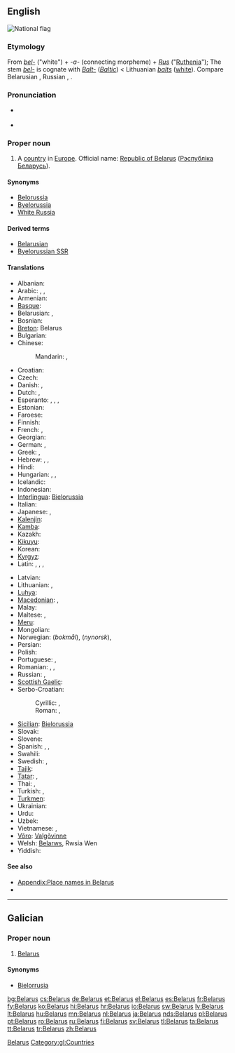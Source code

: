 {{also|Bélarus}}
==English==
[[Image:Flag of Belarus.svg|thumb|National flag]]
{{wikipedia}}

===Etymology===
From {{etyl|sla}} ''[[bel-]]'' ("white") + ''-a-'' (connecting morpheme) + ''[[Rus]]'' ("[[Ruthenia]]"); The stem ''[[bel-]]'' is cognate with ''[[Balt-]]'' (''[[Baltic]]'') < Lithuanian ''[[balts]]'' ([[white]]).  Compare Belarusian {{term|Беларусь|tr=Belarús’|lang=be}}, Russian {{term|Беларусь|tr=Belarús’|lang=ru}}, {{term|Белоруссия|tr=Belorússija|lang=ru}}.

===Pronunciation===
* {{a|UK|US}} {{IPA|/ˈbɛl.ə.ɹus/}}
* {{audio|en-us-Belarus.ogg|Audio (US)}}

===Proper noun===
{{en-proper noun}}

# A [[country]] in [[Europe]]. Official name: [[Republic of Belarus]] ([[Рэспублiка Беларусь]]).

====Synonyms====
* [[Belorussia]]
* [[Byelorussia]] {{qualifier|obsolete}}
* [[White Russia]] {{qualifier|obsolete}}

====Derived terms====
* [[Belarusian]]
* [[Byelorussian SSR]]

====Translations====
{{trans-top|country}}
* Albanian: {{t+|sq|Bjellorusia|f|xs=Albanian}}
* Arabic: {{t-|ar|بيلاروسيا|f|tr=bilaruusya}},  {{t|ar|روسيا البيضاء|f|tr=ruusya al-bayDaa'}},  {{t|ar|البيلاروس|m|tr=al-bilaruus}}
* Armenian: {{t-|hy|Բելառուս|tr=Belaṙus}}
* [[Basque]]: {{t+|eu|Bielorrusia|xs=Basque}}
* Belarusian: {{t+|be|Беларусь|f|tr=Belarús’|xs=Belarusian}}, {{t|be|Biełaruś|f|xs=Belarusian}} {{qualifier|[[Łacinka]]}}
* Bosnian: {{t-|bs|Bjelorusija|f}}
* [[Breton]]: Belarus
* Bulgarian: {{t+|bg|Беларус|f|tr=Belarús}}
* Chinese:
*: Mandarin: {{t-|cmn|白俄羅斯|sc=Hani}},  {{t-|cmn|白俄罗斯|tr=Báiéluōsī|sc=Hani}}
* Croatian: {{t+|hr|Bjelorusija}}
* Czech: {{t+|cs|Bělorusko|n}}
* Danish: {{t-|da|Hviderusland}},  {{t-|da|Belarus}}
* Dutch: {{t+|nl|Wit-Rusland}},  {{t|nl|Belaroes}}
* Esperanto: {{t-|eo|Bjelorusio|xs=Esperanto}}, {{t-|eo|Belorusujo|xs=Esperanto}}, {{t-|eo|Belorusio|xs=Esperanto}}, {{t-|eo|Bjelorusujo|xs=Esperanto}}
* Estonian: {{t+|et|Valgevene}}
* Faroese: {{t|fo|Hvítarussland|n}}
* Finnish: {{t+|fi|Valko-Venäjä}}
* French: {{t+|fr|Biélorussie|f}},  {{t+|fr|Bélarus|f}}
* Georgian: {{t-|ka|ბელარუსი|tr=belarusi|sc=Geor|xs=Georgian}}
* German: {{t+|de|Weißrussland|n}},  {{qualifier|official}} {{t+|de|Belarus|f}}
* Greek: {{t+|el|Λευκορωσία|f|tr=Lefkorosía}}, {{t-|el|Λευκορωσσία|f|tr=Lefkorossía}}
* Hebrew: {{t-|he|בלארוס|f|alt=בֵּלָארוּס|tr=belarús}}, {{t|he|בלרוס‎|f|alt=בֵּלָרוּס‎|tr=belarús}}, {{t|he|רוסיה הלבנה|f|tr=rúsya hal'vaná}}
* Hindi: {{t+|hi|बेलारूस|m|tr=bēlārūs|xs=Hindi}}
* Hungarian: {{t+|hu|Fehéroroszország}},  {{t|hu|Belarusz}}, {{qualifier|official}} {{t|hu|Belarusz Köztársaság}}
* Icelandic: {{t|is|Hvíta Rússland|n}}
* Indonesian: {{t-|id|Belarus|xs=Indonesian}}
* [[Interlingua]]: [[Bielorussia]]
* Italian: {{t+|it|Bielorussia|f}}
* Japanese: {{t+|ja|ベラルーシ|tr=Berarūshi}},  {{t|ja|ベロルシア|tr=Berorushia}}
* [[Kalenjin]]: {{tø|kln|Belarus}}
* [[Kamba]]: {{tø|kam|Belarusi}}
* Kazakh: {{t-|kk|Беларус|tr=Belarús|sc=Cyrl|xs=Kazakh}}
* [[Kikuyu]]: {{tø|ki|Belarus}}
* Korean: {{t+|ko|벨라루스|tr=Bellaruseu|sc=Hang}}
* [[Kyrgyz]]: {{t-|ky|Беларусь|tr=Belarús’|sc=Cyrl|xs=Kyrgyz}}
* Latin: {{t|la|Ruthenia Alba|f}}, {{t-|la|Belorussia|f}}, {{t|la|Russia Alba|f}}, {{t|la|Albarussia|f}}
{{trans-mid}}
* Latvian: {{t+|lv|Baltkrievija|f|xs=Latvian}}
* Lithuanian: {{t+|lt|Gudija|xs=Lithuanian}}, {{t+|lt|Baltarusija|xs=Lithuanian}}
* [[Luhya]]: {{tø|luy|Belarusi}}
* [[Macedonian]]: {{t+|mk|Белорусија|f|tr=Belorúsija}},  {{t-|mk|Беларусь|f|tr=Belarús’}}
* Malay: {{t-|ms|Belarus|xs=Malay}}
* Maltese: {{t-|mt|Belarus|xs=Maltese}}, {{t|mt|Belarussja|xs=Maltese}}
* [[Meru]]: {{tø|mer|Belarus}}
* Mongolian: {{t-|mn|Беларусь|tr=Belarús’|sc=Cyrl|xs=Mongolian}}
* Norwegian: {{t+|no|Hviterussland}} (''bokmål''), {{t+|no|Kviterussland}} (''nynorsk''), {{t-|no|Belarus}}
* Persian: {{t|fa|بلاروس|tr=Belârus|xs=Persian}}
* Polish: {{t+|pl|Białoruś|f}}
* Portuguese: {{t+|pt|Bielorrússia|f}}, {{t+|pt|Belarus}}
* Romanian: {{t+|ro|Belarus|f}}, {{t|ro|Rutenia Albă|f}}, {{t|ro|Bielorusia|f}}
* Russian: {{t+|ru|Беларусь|f|tr=Belarús’}},  {{t+|ru|Белоруссия|f|tr=Belorússija}}
* [[Scottish Gaelic]]: {{t-|gd|Bealaruis|f|xs=Scottish Gaelic}}
* Serbo-Croatian:
*: Cyrillic: {{t|sh|Белорусија|f|sc=Cyrl|xs=Serbo-Croatian}}, {{t|sh|Бјелорусија|f|sc=Cyrl|xs=Serbo-Croatian}}
*: Roman: {{t|sh|Belorusija|f|xs=Serbo-Croatian}}, {{t|sh|Bjelorusija|f|xs=Serbo-Croatian}}
* [[Sicilian]]: [[Bielorussia]] {{f}}
* Slovak: {{t|sk|Bielorusko|n}}
* Slovene: {{t+|sl|Belorusija|f}}
* Spanish: {{t+|es|Bielorrusia|f}},  {{t|es|Belarús|m}},  {{t|es|Rusia Blanca|f}}
* Swahili: {{t+|sw|Belarusi|xs=Swahili}}
* Swedish: {{t+|sv|Vitryssland}},  {{t+|sv|Belarus}}
* [[Tajik]]: {{t-|tg|Беларус|tr=Belarús|sc=Cyrl|xs=Tajik}}
* [[Tatar]]: {{t-|tt|Беларус|tr=Belarus|sc=Cyrl|xs=Tatar}}, {{t|tt|Беларусия|tr=Belarusia|sc=Cyrl|xs=Tatar}}
* Thai: {{t|th|เบลารุส|tr=belārus̄}},  {{t|th|ประเทศเบลารุส|tr=bpràtêt belārus̄}}
* Turkish: {{t+|tr|Beyaz Rusya}},  {{t+|tr|Belarus}}
* [[Turkmen]]: {{t-|tk|Belarus|xs=Turkmen}}
* Ukrainian: {{t+|uk|Білорусь|f|tr=Bilorús’|xs=Ukrainian}}
* Urdu: {{t-|ur|بیلارس|m|tr=bēlārūs|xs=Urdu}}
* Uzbek: {{t-|uz|Belarus|xs=Uzbek}}
* Vietnamese: {{t|vi|Bê-la-rút|xs=Vietnamese}}, {{t-|vi|Belarus|xs=Vietnamese}}
* [[Võro]]: [[Valgõvinne]]
* Welsh: [[Belarws]], Rwsia Wen
* Yiddish: {{t|yi|ווײַסרוסלאַנד|n|tr=Vaysrusland|sc=Hebr|xs=Yiddish}}
{{trans-bottom}}

====See also====
* [[Appendix:Place names in Belarus]]
* {{list|en|countries of Europe}}

[[Category:Belarus| Belarus]]

----

==Galician==

===Proper noun===
{{gl-proper noun|f}}

# [[#English|Belarus]]

====Synonyms====
* [[Bielorrusia]]

[[Category:gl:Countries]]

[[bg:Belarus]]
[[cs:Belarus]]
[[de:Belarus]]
[[et:Belarus]]
[[el:Belarus]]
[[es:Belarus]]
[[fr:Belarus]]
[[fy:Belarus]]
[[ko:Belarus]]
[[hi:Belarus]]
[[hr:Belarus]]
[[io:Belarus]]
[[sw:Belarus]]
[[lv:Belarus]]
[[lt:Belarus]]
[[hu:Belarus]]
[[mn:Belarus]]
[[nl:Belarus]]
[[ja:Belarus]]
[[nds:Belarus]]
[[pl:Belarus]]
[[pt:Belarus]]
[[ro:Belarus]]
[[ru:Belarus]]
[[fi:Belarus]]
[[sv:Belarus]]
[[tl:Belarus]]
[[ta:Belarus]]
[[tt:Belarus]]
[[tr:Belarus]]
[[zh:Belarus]]
